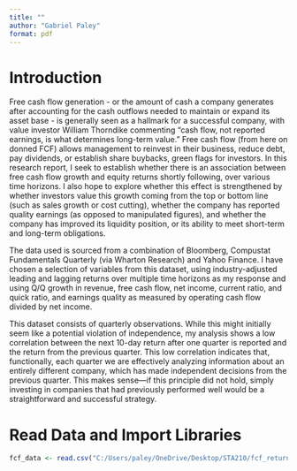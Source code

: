 ```yaml
---
title: ""
author: "Gabriel Paley"
format: pdf
---
```


# Introduction

Free cash flow generation - or the amount of cash a company generates after accounting for the cash outflows needed to maintain or expand its asset base - is generally seen as a hallmark for a successful company, with value investor William Thorndike commenting "cash flow, not reported earnings, is what determines long-term value." Free cash flow (from here on donned FCF) allows management to reinvest in their business, reduce debt, pay dividends, or establish share buybacks, green flags for investors. In this research report, I seek to establish whether there is an association between free cash flow growth and equity returns shortly following, over various time horizons. I also hope to explore whether this effect is strengthened by whether investors value this growth coming from the top or bottom line (such as sales growth or cost cutting), whether the company has reported quality earnings (as opposed to manipulated figures), and whether the company has improved its liquidity position, or its ability to meet short-term and long-term obligations.

The data used is sourced from a combination of Bloomberg, Compustat Fundamentals Quarterly (via Wharton Research) and Yahoo Finance. I have chosen a selection of variables from this dataset, using industry-adjusted leading and lagging returns over multiple time horizons as my response and using Q/Q growth in revenue, free cash flow, net income, current ratio, and quick ratio, and earnings quality as measured by operating cash flow divided by net income.

This dataset consists of quarterly observations. While this might initially seem like a potential violation of independence, my analysis shows a low correlation between the next 10-day return after one quarter is reported and the return from the previous quarter. This low correlation indicates that, functionally, each quarter we are effectively analyzing information about an entirely different company, which has made independent decisions from the previous quarter. This makes sense—if this principle did not hold, simply investing in companies that had previously performed well would be a straightforward and successful strategy.

# Read Data and Import Libraries

```r
fcf_data <- read.csv("C:/Users/paley/OneDrive/Desktop/STA210/fcf_returns.csv")
```

